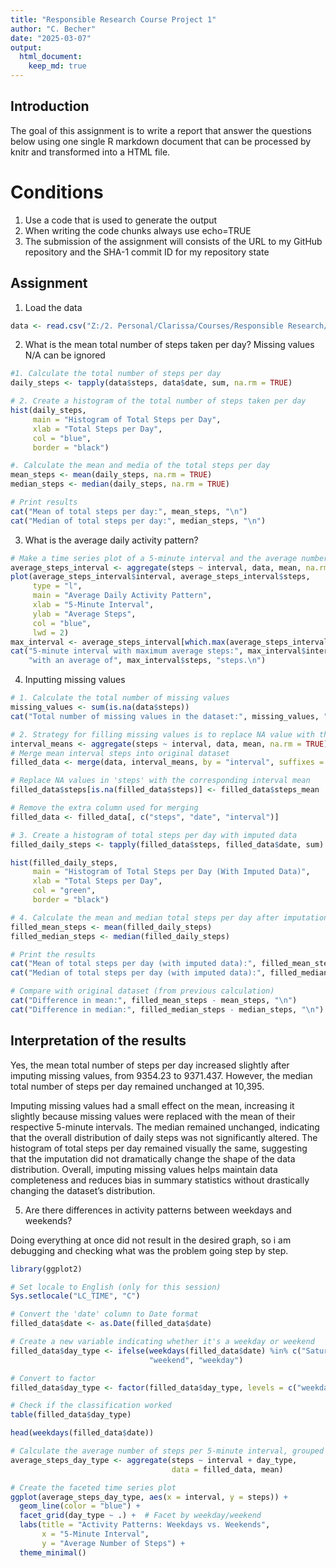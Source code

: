 ---
title: "Responsible Research Course Project 1"
author: "C. Becher"
date: "2025-03-07"
output: 
  html_document:
    keep_md: true
---
## Introduction 

The goal of this assignment is to write a report that answer the questions below using one single R markdown document that can be processed by knitr and transformed into a HTML file. 


# Conditions
1. Use a code that is used to generate the output 
2. When writing the code chunks always use echo=TRUE
3. The submission of the assignment will consists of the URL to my GitHub repository and the SHA-1 commit ID for my repository state 

## Assignment

1. Load the data 

```{r}
data <- read.csv("Z:/2. Personal/Clarissa/Courses/Responsible Research/activity.csv")
```

2. What is the mean total number of steps taken per day? 
Missing values N/A can be ignored 

```{r}
#1. Calculate the total number of steps per day 
daily_steps <- tapply(data$steps, data$date, sum, na.rm = TRUE)

# 2. Create a histogram of the total number of steps taken per day
hist(daily_steps, 
     main = "Histogram of Total Steps per Day",
     xlab = "Total Steps per Day",
     col = "blue",
     border = "black")

#. Calculate the mean and media of the total steps per day 
mean_steps <- mean(daily_steps, na.rm = TRUE)
median_steps <- median(daily_steps, na.rm = TRUE)

# Print results
cat("Mean of total steps per day:", mean_steps, "\n")
cat("Median of total steps per day:", median_steps, "\n")

```
3. What is the average daily activity pattern? 

```{r}
# Make a time series plot of a 5-minute interval and the average number of steps taken 
average_steps_interval <- aggregate(steps ~ interval, data, mean, na.rm = TRUE)
plot(average_steps_interval$interval, average_steps_interval$steps, 
     type = "l", 
     main = "Average Daily Activity Pattern",
     xlab = "5-Minute Interval",
     ylab = "Average Steps",
     col = "blue",
     lwd = 2)
max_interval <- average_steps_interval[which.max(average_steps_interval$steps), ]
cat("5-minute interval with maximum average steps:", max_interval$interval, 
    "with an average of", max_interval$steps, "steps.\n")
```
4. Inputting missing values 

```{r}
# 1. Calculate the total number of missing values
missing_values <- sum(is.na(data$steps))
cat("Total number of missing values in the dataset:", missing_values, "\n")

```
```{r}
# 2. Strategy for filling missing values is to replace NA value with the mean for that 5-minute interval 
interval_means <- aggregate(steps ~ interval, data, mean, na.rm = TRUE)
# Merge mean interval steps into original dataset
filled_data <- merge(data, interval_means, by = "interval", suffixes = c("", "_mean"))

# Replace NA values in 'steps' with the corresponding interval mean
filled_data$steps[is.na(filled_data$steps)] <- filled_data$steps_mean

# Remove the extra column used for merging
filled_data <- filled_data[, c("steps", "date", "interval")]
```
```{r}
# 3. Create a histogram of total steps per day with imputed data
filled_daily_steps <- tapply(filled_data$steps, filled_data$date, sum)

hist(filled_daily_steps, 
     main = "Histogram of Total Steps per Day (With Imputed Data)",
     xlab = "Total Steps per Day",
     col = "green",
     border = "black")

```
```{r}
# 4. Calculate the mean and median total steps per day after imputation
filled_mean_steps <- mean(filled_daily_steps)
filled_median_steps <- median(filled_daily_steps)

# Print the results
cat("Mean of total steps per day (with imputed data):", filled_mean_steps, "\n")
cat("Median of total steps per day (with imputed data):", filled_median_steps, "\n")

# Compare with original dataset (from previous calculation)
cat("Difference in mean:", filled_mean_steps - mean_steps, "\n")
cat("Difference in median:", filled_median_steps - median_steps, "\n")
```
## Interpretation of the results

Yes, the mean total number of steps per day increased slightly after imputing missing values, from 9354.23 to 9371.437. However, the median total number of steps per day remained unchanged at 10,395.

Imputing missing values had a small effect on the mean, increasing it slightly because missing values were replaced with the mean of their respective 5-minute intervals.
The median remained unchanged, indicating that the overall distribution of daily steps was not significantly altered.
The histogram of total steps per day remained visually the same, suggesting that the imputation did not dramatically change the shape of the data distribution.
Overall, imputing missing values helps maintain data completeness and reduces bias in summary statistics without drastically changing the dataset’s distribution.

5. Are there differences in activity patterns between weekdays and weekends? 

Doing everything at once did not result in the desired graph, so i am debugging and checking what was the problem going step by step.

```{r}
library(ggplot2)

# Set locale to English (only for this session)
Sys.setlocale("LC_TIME", "C")

# Convert the 'date' column to Date format
filled_data$date <- as.Date(filled_data$date)

# Create a new variable indicating whether it's a weekday or weekend
filled_data$day_type <- ifelse(weekdays(filled_data$date) %in% c("Saturday", "Sunday"), 
                               "weekend", "weekday")

# Convert to factor
filled_data$day_type <- factor(filled_data$day_type, levels = c("weekday", "weekend"))

# Check if the classification worked
table(filled_data$day_type)

head(weekdays(filled_data$date))
```
```{r}
# Calculate the average number of steps per 5-minute interval, grouped by weekday/weekend
average_steps_day_type <- aggregate(steps ~ interval + day_type, 
                                    data = filled_data, mean)
```

```{r}
# Create the faceted time series plot
ggplot(average_steps_day_type, aes(x = interval, y = steps)) +
  geom_line(color = "blue") +
  facet_grid(day_type ~ .) +  # Facet by weekday/weekend
  labs(title = "Activity Patterns: Weekdays vs. Weekends",
       x = "5-Minute Interval",
       y = "Average Number of Steps") +
  theme_minimal()
```



